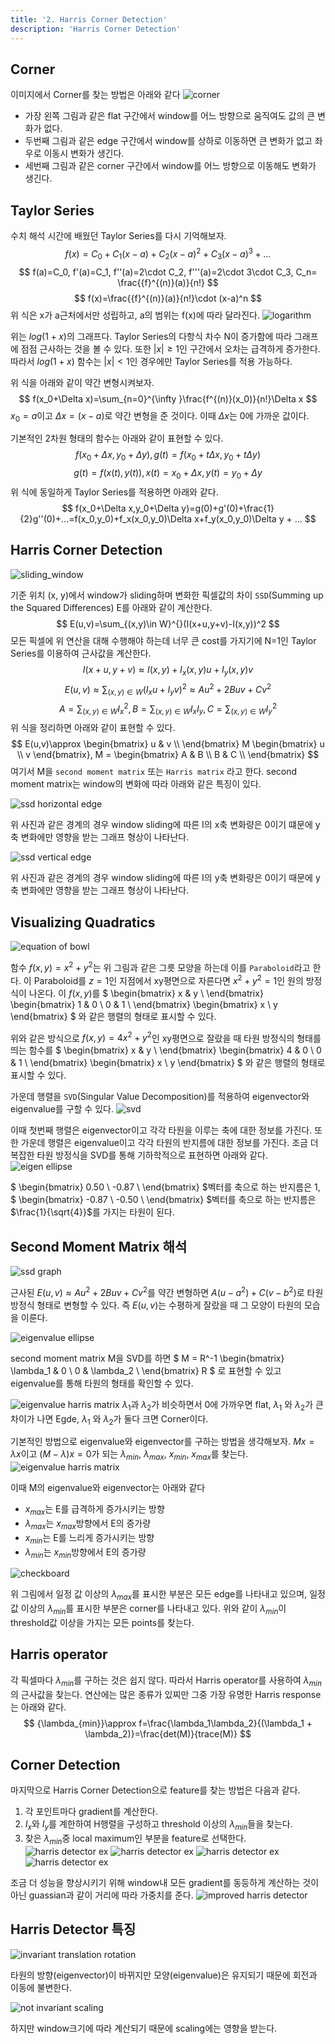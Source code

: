 ```yaml
---
title: '2. Harris Corner Detection'
description: 'Harris Corner Detection'
---
```


## Corner
이미지에서 Corner를 찾는 방법은 아래와 같다
![corner](assets/harris_detection/00.png)
* 가장 왼쪽 그림과 같은 flat 구간에서 window를 어느 방향으로 움직여도 값의 큰 변화가 없다.
* 두번째 그림과 같은 edge 구간에서 window를 상하로 이동하면 큰 변화가 없고 좌우로 이동시 변화가 생긴다.
* 세번째 그림과 같은 corner 구간에서 window를 어느 방향으로 이동해도 변화가 생긴다.

## Taylor Series
수치 해석 시간에 배웠던 Taylor Series를 다시 기억해보자.
$$
f(x)=C_{0}+C_1(x-a)+C_2(x-a)^2+C_3(x-a)^3+...
$$
$$
f(a)=C_0, f'(a)=C_1, f''(a)=2\cdot C_2, f'''(a)=2\cdot 3\cdot C_3, C_n= \frac{{f}^{(n)}(a)}{n!}
$$
$$
f(x)=\frac{{f}^{(n)}(a)}{n!}\cdot (x-a)^n
$$
위 식은 x가 a근처에서만 성립하고, a의 범위는 f(x)에 따라 달라진다.
![logarithm](assets/harris_detection/01.gif)

위는 $log(1+x)$의 그래프다. 
Taylor Series의 다항식 차수 N이 증가함에 따라 그래프에 점점 근사하는 것을 볼 수 있다. 
또한 $\left| x\right|\geq 1$인 구간에서 오차는 급격하게 증가한다.
따라서 $log(1+x)$ 함수는 $\left| x\right|< 1$인 경우에만 Taylor Series를 적용 가능하다.

위 식을 아래와 같이 약간 변형시켜보자.
$$
f(x_0+\Delta x)=\sum_{n=0}^{\infty }\frac{f^{(n)}(x_0)}{n!}\Delta x
$$
$x_0=a$이고 $\Delta x=(x-a)$로 약간 변형을 준 것이다. 이때 $\Delta x$는 0에 가까운 값이다.

기본적인 2차원 형태의 함수는 아래와 같이 표현할 수 있다.
$$
f(x_0+\Delta x,y_0+\Delta y), g(t)=f(x_0+t\Delta x,y_0+t\Delta y)
$$
$$
g(t)=f(x(t),y(t)), x(t)=x_0+\Delta x, y(t)=y_0+\Delta y
$$
위 식에 동일하게 Taylor Series를 적용하면 아래와 같다.
$$
f(x_0+\Delta x,y_0+\Delta y)=g(0)+g'(0)+\frac{1}{2}g''(0)+...=f(x_0,y_0)+f_x(x_0,y_0)\Delta x+f_y(x_0,y_0)\Delta y + ...
$$
## Harris Corner Detection
![sliding_window](assets/harris_detection/02.PNG)

기준 위치 (x, y)에서 window가 sliding하며 변화한 픽셀값의 차이 ```SSD```(Summing up the Squared Differences) E를 아래와 같이 계산한다.
$$
E(u,v)=\sum_{(x,y)\in W}^{}(I(x+u,y+v)-I(x,y))^2
$$
모든 픽셀에 위 연산을 대해 수행해야 하는데 너무 큰 cost를 가지기에 N=1인 Taylor Series를 이용하여 근사값을 계산한다.
$$
I(x+u,y+v)\approx I(x,y)+I_x(x,y)u+I_y(x,y)v
$$
$$
E(u,v)\approx \sum_{(x,y)\in W}(I_x u+I_y v)^2\approx Au^2+2Buv+Cv^2
$$
$$
A=\sum_{(x,y)\in W}{I_x}^2, B=\sum_{(x,y)\in W}I_x I_y, C=\sum_{(x,y)\in W}{I_y}^2
$$
위 식을 정리하면 아래와 같이 표현할 수 있다.
$$
E(u,v)\approx
\begin{bmatrix}
u & v \\
\end{bmatrix}
M
\begin{bmatrix}
u \\ v
\end{bmatrix},
M = \begin{bmatrix}
A & B \\
B & C \\
\end{bmatrix} 
$$
여기서 M을 ```second moment matrix``` 또는 ```Harris matrix``` 라고 한다.
second moment matrix는 window의 변화에 따라 아래와 같은 특징이 있다.

![ssd horizontal edge](assets/harris_detection/05.PNG)

위 사진과 같은 경계의 경우 window sliding에 따른 I의 x축 변화량은 0이기 떄문에 y축 변화에만 영향을 받는 그래프 형상이 나타난다.

![ssd vertical edge](assets/harris_detection/06.PNG)

위 사진과 같은 경계의 경우 window sliding에 따른 I의 y축 변화량은 0이기 때문에 y축 변화에만 영향을 받는 그래프 형상이 나타난다.
## Visualizing Quadratics
![equation of bowl](assets/harris_detection/07.PNG)

함수 $f(x,y)=x^2+y^2$는 위 그림과 같은 그릇 모양을 하는데 이를 ```Paraboloid```라고 한다.
이 Paraboloid를 $z=1$인 지점에서 xy평면으로 자른다면 $x^2+y^2=1$인 원의 방정식이 나온다.
이 $f(x,y)$를 
$
\begin{bmatrix}
x & y \\
\end{bmatrix}
\begin{bmatrix}
1 & 0 \\
0 & 1 \\
\end{bmatrix} 
\begin{bmatrix}
x \\ y
\end{bmatrix}
$ 와 같은 행렬의 형태로 표시할 수 있다.

위와 같은 방식으로 $f(x,y)=4x^2+y^2$인 xy평면으로 잘랐을 때 타원 방정식의 형태를 띄는 함수를
$
\begin{bmatrix}
x & y \\
\end{bmatrix}
\begin{bmatrix}
4 & 0 \\
0 & 1 \\
\end{bmatrix} 
\begin{bmatrix}
x \\ y
\end{bmatrix}
$ 와 같은 행렬의 형태로 표시할 수 있다.

가운데 행렬을 ```SVD```(Singular Value Decomposition)를 적용하여 eigenvector와 eigenvalue를 구할 수 있다.
![svd](assets/harris_detection/10.PNG)

이때 첫번째 행렬은 eigenvector이고 각각 타원을 이루는 축에 대한 정보를 가진다.
또한 가운데 행렬은 eigenvalue이고 각각 타원의 반지름에 대한 정보를 가진다.
조금 더 복잡한 타원 방정식을 SVD를 통해 기하학적으로 표현하면 아래와 같다.
![eigen ellipse](assets/harris_detection/11.png)

$
\begin{bmatrix}
0.50 \\
-0.87 \\
\end{bmatrix} 
$벡터를 축으로 하는 반지름은 1,
$
\begin{bmatrix}
-0.87 \\
-0.50 \\
\end{bmatrix} 
$벡터를 축으로 하는 반지름은 $\frac{1}{\sqrt{4}}$를 가지는 타원이 된다.

## Second Moment Matrix 해석
![ssd graph](assets/harris_detection/04.PNG)

근사된 $E(u,v) \approx Au^2+2Buv+Cv^2$를 약간 변형하면 $A({u-a}^2)+C({v-b}^2)$로 타원 방정식 형태로 변형할 수 있다.
즉 $E(u,v)$는 수평하게 잘랐을 때 그 모양이 타원의 모습을 이룬다.

![eigenvalue ellipse](assets/harris_detection/08.PNG)

second moment matrix M을 SVD를 하면
$
M = R^-1
\begin{bmatrix}
\lambda_1 & 0 \\
0 & \lambda_2 \\
\end{bmatrix}
R
$
로 표현할 수 있고 eigenvalue를 통해 타원의 형태를 확인할 수 있다.

![eigenvalue harris matrix](assets/harris_detection/09.PNG)
$\lambda_1$과 $\lambda_2$가 비슷하면서 0에 가까우면 flat, $\lambda_1$ 와 $\lambda_2$가 큰 차이가 나면 Egde, $\lambda_1$ 와 $\lambda_2$가 둘다 크면 Corner이다.

기본적인 방법으로 eigenvalue와 eigenvector를 구하는 방법을 생각해보자.
$Mx = \lambda x$이고 $(M-\lambda)x=0$가 되는 $\lambda_{min}$, $\lambda_{max}$, $x_{min}$, $x_{max}$를 찾는다.
![eigenvalue harris matrix](assets/harris_detection/12.PNG)

이때 M의 eigenvalue와 eigenvector는 아래와 같다
* $x_{max}$는 E를 급격하게 증가시키는 방향
* $\lambda_{max}$는 $x_{max}$방향에서 E의 증가량
* $x_{min}$는 E를 느리게 증가시키는 방향
* $\lambda_{min}$는 $x_{min}$방향에서 E의 증가량

![checkboard](assets/harris_detection/13.PNG)

위 그림에서 일정 값 이상의 $\lambda_{max}$를 표시한 부분은 모든 edge를 나타내고 있으며,
일정 값 이상의 $\lambda_{min}$를 표시한 부분은 corner를 나타내고 있다.
위와 같이 $\lambda_{min}$이 threshold값 이상을 가지는 모든 points를 찾는다.

## Harris operator
각 픽셀마다 $\lambda_{min}$를 구하는 것은 쉽지 않다.
따라서 Harris operator를 사용하여 $\lambda_{min}$의 근사값을 찾는다.
연산에는 많은 종류가 있찌만 그중 가장 유명한 Harris response는 아래와 같다.
$$
{\lambda_{min}}\approx f=\frac{\lambda_1\lambda_2}{(\lambda_1 + \lambda_2)}=\frac{det(M)}{trace(M)}
$$

## Corner Detection
마지막으로 Harris Corner Detection으로 feature를 찾는 방법은 다음과 같다.

1. 각 포인트마다 gradient를 계산한다.
2. $I_x$와 $I_y$를 계한하여 H행렬을 구성하고 threshold 이상의 $\lambda_{min}$들을 찾는다.
3. 찾은 $\lambda_{min}$중 local maximum인 부분을 feature로 선택한다.
![harris detector ex](assets/harris_detection/14.PNG)
![harris detector ex](assets/harris_detection/15.PNG)
![harris detector ex](assets/harris_detection/16.PNG)
![harris detector ex](assets/harris_detection/17.PNG)

조금 더 성능을 향상시키기 위해 window내 모든 gradient를 동등하게 계산하는 것이 아닌 guassian과 같이 거리에 따라 가중치를 준다.
![improved harris detector](assets/harris_detection/18.PNG)

## Harris Detector 특징
![invariant translation rotation](assets/harris_detection/19.PNG)

타원의 방향(eigenvector)이 바뀌지만 모양(eigenvalue)은 유지되기 때문에 회전과 이동에 불변한다.

![not invariant scaling](assets/harris_detection/20.PNG)

하지만 window크기에 따라 계산되기 때문에 scaling에는 영향을 받는다.